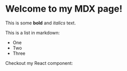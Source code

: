 
# Welcome to my MDX page!

This is some **bold** and _italics_ text.

This is a list in markdown:

- One
- Two
- Three

Checkout my React component:
<MdxComp />
